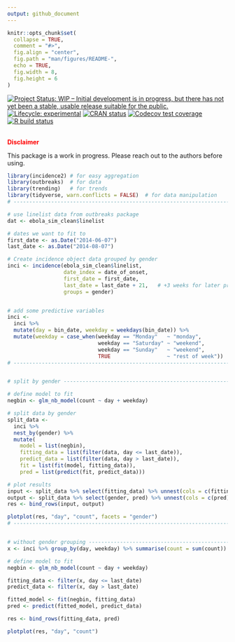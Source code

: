 ```yaml
---
output: github_document
---
```


<!-- README.md is generated from README.Rmd. Please edit that file -->

```r
knitr::opts_chunk$set(
  collapse = TRUE,
  comment = "#>",
  fig.align = "center",
  fig.path = "man/figures/README-",
  echo = TRUE,
  fig.width = 8,
  fig.height = 6
)

```

<!-- badges: start -->
[![Project Status: WIP – Initial development is in progress, but there has not yet been a stable, usable release suitable for the public.](https://www.repostatus.org/badges/latest/wip.svg)](https://www.repostatus.org/#wip)
[![Lifecycle: experimental](https://img.shields.io/badge/lifecycle-experimental-orange.svg)](https://www.tidyverse.org/lifecycle/#experimental)
[![CRAN status](https://www.r-pkg.org/badges/version/trending)](https://CRAN.R-project.org/package=trending)
[![Codecov test coverage](https://codecov.io/gh/reconhub/trending/branch/master/graph/badge.svg)](https://codecov.io/gh/reconhub/trending?branch=master)
[![R build status](https://github.com/reconhub/trending/workflows/R-CMD-check/badge.svg)](https://github.com/reconhub/trending/actions)
<!-- badges: end -->

<br>
**<span style="color: red;">Disclaimer</span>**

This package is a work in progress. Please reach out to the
authors before using.

```r
library(incidence2) # for easy aggregation
library(outbreaks)  # for data
library(trending)   # for trends
library(tidyverse, warn.conflicts = FALSE)  # for data manipulation
# -------------------------------------------------------------------------

# use linelist data from outbreaks package
dat <- ebola_sim_clean$linelist

# dates we want to fit to
first_date <- as.Date("2014-06-07")
last_date <- as.Date("2014-08-07")

# Create incidence object data grouped by gender
inci <- incidence(ebola_sim_clean$linelist,
                  date_index = date_of_onset,
                  first_date = first_date,
                  last_date = last_date + 21,   # +3 weeks for later prediction
                  groups = gender)


# add some predictive variables
inci <-
  inci %>%
  mutate(day = bin_date, weekday = weekdays(bin_date)) %>%
  mutate(weekday = case_when(weekday == "Monday"   ~ "monday",
                             weekday == "Saturday" ~ "weekend",
                             weekday == "Sunday"   ~ "weekend",
                             TRUE                  ~ "rest of week"))
# -------------------------------------------------------------------------


# split by gender ---------------------------------------------------------

# define model to fit
negbin <- glm_nb_model(count ~ day + weekday)

# split data by gender
split_data <-
  inci %>%
  nest_by(gender) %>%
  mutate(
    model = list(negbin),
    fitting_data = list(filter(data, day <= last_date)),
    predict_data = list(filter(data, day > last_date)),
    fit = list(fit(model, fitting_data)),
    pred = list(predict(fit, predict_data)))

# plot results
input <- split_data %>% select(fitting_data) %>% unnest(cols = c(fitting_data))
output <- split_data %>% select(gender, pred) %>% unnest(cols = c(pred))
res <- bind_rows(input, output)

plotplot(res, "day", "count", facets = "gender")
# -------------------------------------------------------------------------


# without gender grouping -------------------------------------------------
x <- inci %>% group_by(day, weekday) %>% summarise(count = sum(count))

# define model to fit
negbin <- glm_nb_model(count ~ day + weekday)

fitting_data <- filter(x, day <= last_date)
predict_data <- filter(x, day > last_date)

fitted_model <- fit(negbin, fitting_data)
pred <- predict(fitted_model, predict_data)

res <- bind_rows(fitting_data, pred)

plotplot(res, "day", "count")

```
